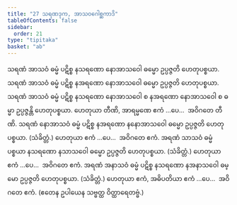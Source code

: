 ```yaml
---
title: "27 သရဏဒုက, အာသဝဂေါစ္ဆကာဒိ"
tableOfContents: false
sidebar:
  order: 21
type: "tipitaka"
basket: "ab"
---
```



<DynamicBreadcrumb />

<Division number="93">

<Paragraph number="218">
သရဏံ အာသဝံ ဓမ္မံ ပဋိစ္စ နသရဏော နောအာသဝေါ ဓမ္မော ဥပ္ပဇ္ဇတိ ဟေတုပစ္စယာ. သရဏံ အာသဝံ ဓမ္မံ ပဋိစ္စ နအရဏော နောအာသဝေါ ဓမ္မော ဥပ္ပဇ္ဇတိ ဟေတုပစ္စယာ. သရဏံ အာသဝံ ဓမ္မံ ပဋိစ္စ နသရဏော နောအာသဝေါ စ နအရဏော နောအာသဝေါ စ ဓမ္မာ ဥပ္ပဇ္ဇန္တိ ဟေတုပစ္စယာ. ဟေတုယာ တီဏိ, အာရမ္မဏေ ဧကံ …ပေ…  အဝိဂတေ တီဏိ.
</Paragraph>

<Paragraph number="219">
သရဏံ နောအာသဝံ ဓမ္မံ ပဋိစ္စ နအရဏော နနောအာသဝေါ ဓမ္မော ဥပ္ပဇ္ဇတိ ဟေတုပစ္စယာ. (သံခိတ္တံ.) ဟေတုယာ ဧကံ …ပေ…  အဝိဂတေ ဧကံ.
</Paragraph>

</Division>
<Division number="94">

<Paragraph number="220">
အရဏံ သာသဝံ ဓမ္မံ ပစ္စယာ နသရဏော နသာသဝေါ ဓမ္မော ဥပ္ပဇ္ဇတိ ဟေတုပစ္စယာ. (သံခိတ္တံ.) ဟေတုယာ ဧကံ …ပေ…  အဝိဂတေ ဧကံ.
</Paragraph>

<Paragraph number="221">
အရဏံ အနာသဝံ ဓမ္မံ ပဋိစ္စ နသရဏော နအနာသဝေါ ဓမ္မော ဥပ္ပဇ္ဇတိ ဟေတုပစ္စယာ. (သံခိတ္တံ.) ဟေတုယာ ဧကံ, အဓိပတိယာ ဧကံ …ပေ…  အဝိဂတေ ဧကံ. (ဧတေန ဥပါယေန သဗ္ဗတ္ထ ဝိတ္ထာရေတဗ္ဗံ.)
</Paragraph>
</Division>